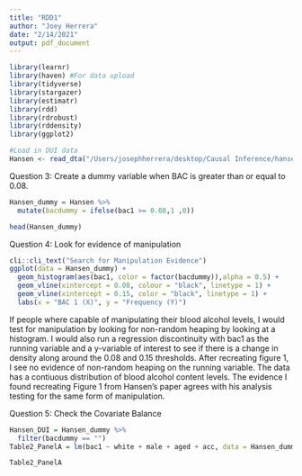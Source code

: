 ```yaml
---
title: "RDD1"
author: "Joey Herrera"
date: "2/14/2021"
output: pdf_document
---
```


```r
library(learnr)
library(haven) #For data upload
library(tidyverse)
library(stargazer)
library(estimatr)
library(rdd)
library(rdrobust)
library(rddensity)
library(ggplot2)

#Load in DUI data
Hansen <- read_dta("/Users/josephherrera/desktop/Causal Inference/hansen_dwi.dta")

```

Question 3: Create a dummy variable when BAC is greater than or equal to 0.08.
```r
Hansen_dummy = Hansen %>%
  mutate(bacdummy = ifelse(bac1 >= 0.08,1 ,0))

head(Hansen_dummy)
```

Question 4: Look for evidence of manipulation
```r
cli::cli_text("Search for Manipulation Evidence")
ggplot(data = Hansen_dummy) +
  geom_histogram(aes(bac1, color = factor(bacdummy)),alpha = 0.5) +
  geom_vline(xintercept = 0.08, colour = "black", linetype = 1) +
  geom_vline(xintercept = 0.15, color = "black", linetype = 1) +
  labs(x = "BAC 1 (X)", y = "Frequency (Y)")
```
If people where capable of manipulating their blood alcohol levels, I would test for manipulation by looking for non-random heaping by looking at a histogram. I would also run a regression discontinuity with bac1 as the running variable and a y-variable of interest to see if there is a change in density along around the 0.08 and 0.15 thresholds. After recreating figure 1, I see no evidence of non-random heaping on the running variable. The data has a contiuous distribution of blood alcohol content levels. The evidence I found recreating Figure 1 from Hansen's paper agrees with his analysis testing for the same form of manipulation.

Question 5: Check the Covariate Balance
```r
Hansen_DUI = Hansen_dummy %>%
  filter(bacdummy == "")
Table2_PanelA = lm(bac1 ~ white + male + aged + acc, data = Hansen_dummy)

Table2_PanelA
```








